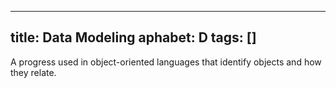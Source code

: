  ---
title: Data Modeling
aphabet: D
tags: []
---

A progress used in object-oriented languages that identify objects and how they relate.
